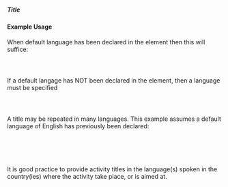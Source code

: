 ===== Title ===== 
{{for revison 1.02}}
==== Example Usage ====
When default language has been declared in the <iati-activity> element then this will suffice:
<code xml>
    <title>Grant Performance Report</title>
</code>

If a default langage has NOT been declared in the <iati-activity> element, then a language must be specified
<code xml>
    <title xml:lang="en">Grant Performance Report</title>
</code>

A title may be repeated in many languages. This example assumes a default language of English has previously been declared:
<code xml>
    <title>Grant Performance Report</title>
    <title xml:lang="es">Grant Informe sobre los resultados</title>
    <title xml:lang="fr">Rapport sur le rendement de subvention</title>
</code>

It is good practice to provide activity titles in the language(s) spoken in the country(ies) where the activity take place, or is aimed at.
